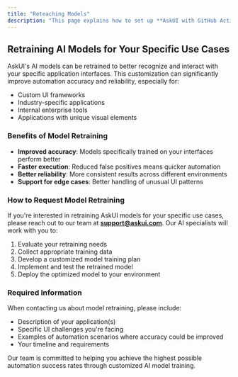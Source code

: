```yaml
---
title: "Reteaching Models"
description: "This page explains how to set up **AskUI with GitHub Actions**, including dependency setup, environment variables, test execution, and optional report generation."
---
```


## Retraining AI Models for Your Specific Use Cases

AskUI's AI models can be retrained to better recognize and interact with your specific application interfaces. This customization can significantly improve automation accuracy and reliability, especially for:

- Custom UI frameworks
- Industry-specific applications
- Internal enterprise tools
- Applications with unique visual elements

### Benefits of Model Retraining

- **Improved accuracy**: Models specifically trained on your interfaces perform better
- **Faster execution**: Reduced false positives means quicker automation
- **Better reliability**: More consistent results across different environments
- **Support for edge cases**: Better handling of unusual UI patterns

### How to Request Model Retraining

If you're interested in retraining AskUI models for your specific use cases, please reach out to our team at **support@askui.com**. Our AI specialists will work with you to:

1. Evaluate your retraining needs
2. Collect appropriate training data
3. Develop a customized model training plan
4. Implement and test the retrained model
5. Deploy the optimized model to your environment

### Required Information

When contacting us about model retraining, please include:
- Description of your application(s)
- Specific UI challenges you're facing
- Examples of automation scenarios where accuracy could be improved
- Your timeline and requirements

Our team is committed to helping you achieve the highest possible automation success rates through customized AI model training.
